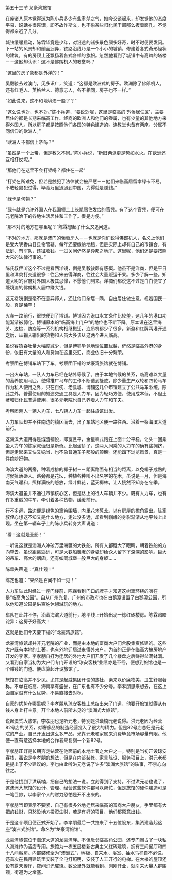 

第五十三节 龙豪湾旅馆

在座诸人原本觉得这为陈小兵多少有些肃杀之气，如今交谈起来，却发觉他的态度平易，说话亦很诙谐，即不故作斯文，也不象某些归化民干部那么扳着面孔。不觉得都亲近了几分。

城铁缓缓启动，陈霖毕竟是少年，对沿途的诸多景色颇多好奇，时不时便要发问。下一站的风景却和前面迥异，铁路沿线乃是一个小小的城镇，修建着各式奇形怪状的建筑。有的房顶上还飘扬着各式各样的旗帜。忽然他看到了城镇中有高耸的塔楼－－这他却认识：这不是佛朗机人的教堂吗？

“这里的房子象都是外洋的！”

吴毅骏去过澳门，见多识广，笑道：“这都是欧洲式的房子。欧洲除了佛郎机人，还有红毛人、英格兰人、德意志人，各不相同，房子也不一样。”

“如此说来，这不和壕境澳一般了？”

“这么说也对，也不对。”陈小兵道，“要说对呢，这里是临高的‘外侨居住区’，主要居住的都是长期来临高工作、经商的欧洲人和他们的眷属，也有少量的其他地方来得外国人。所以房子都是按照他们各国的特色建造的。连教堂也备有两座。分属不同信仰的欧洲人。”

“欧洲人不都信上帝吗？”

“虽然是一个上帝，但是教义不同。”陈小兵说，“新旧两派更是势如水火。在欧洲还互相打仗呢。”

“那他们在这里不会打架吗？都住在一起”

“打架在所难免，但若是触犯了法律就会被严惩－－他们来临高居留拿绿卡不易，不敢轻易犯过得。毕竟万里迢迢到中国，为得就是赚钱。”

“绿卡是何物？”

“绿卡就是允许外国人在我国领土上长期居住发给的官凭。有了这个官凭，便可在元老院治下的各地生活居住和工作了。很是方便。”

“那不对的地方在哪里呢？”陈霖想起了什么又追问道。

“不对的地方，那就是澳门的葡萄牙人－－也就是你们说得佛郎机人，名义上他们是受大明香山县县令管辖，每年还要缴纳地租，但是实际上却有自己的市镇会，有法庭、有军队，还征收钱。一过关闸俨然是异邦之地了。这里呢，他们还是要按照大宋的法律行事的。”

陈氏叔侄听这个不过是看西洋镜，倒是吴毅骏颇有感慨。他虽不是洋商，但是平日里和洋商打交道很多：往吕宋去得洋商，往往会大量贩运干果。多少了解一些。知道大明的官府对外国人极其忌惮，不愿他们到来。洋商们都说这不过是白白便宜了壕境澳的佛朗机人居中赚大钱。

这元老院倒是毫不在意异邦人，还让他们杂居一隅，自由居住做生意，视若国民一般，真是稀罕！

火车一路前行，很快便到了博铺。博铺因为港口水文条件比较差，这几年的港口功能渐渐被弱化。博铺原本的“临高海上门户”的地位也不断下降。原本设在这里海关、边检、防疫等一系列机构相继搬迁，连吊机都少了很多。新盈和红牌两港开通之后，从输入输出的货物和人员大多该从这两个进入临高。

虽说客货吞吐量大幅度减少，但是博铺毕竟地理位置优越，俨然是临高外港的身份，依旧有大量的人和货物在这里交汇，商业依旧十分繁荣。

考察团在博铺车站下了车。考察团下榻的龙豪湾旅馆就在博铺。

一出火车站，一队人力车已经在站外等候了。由于本地气候的关系，临高难以大量的蓄养使用马匹。使得推广马车的工作不断遭到挫败。除少量生产双轮和四轮马车作为私人使用之外，只在百仞、老县城、博铺这几个市镇建立了公共马车系统，除此之外，普遍使用的短途交通工具是人力车。因为轻巧方便，使用成本低，不但土著和归化民普遍使用，很多元老院也自己养着人力车和车夫。

考察团两人一辆人力车，七八辆人力车一起往旅馆出发。

人力车队却并不往南边的镇区而去，出了车站地区便一路往西。沿着一条海滨大道前行。

这海滨大道用得是煤渣铺设，即宽且平，金星零式跑在上面十分平稳，让头一回乘坐人力车的陈家叔侄很是新奇。比起坐轿子，这两人同乘的人力车的确有些拥挤，但是走起来又快又稳当，也不象普通车子那般的颠簸。还能四下浏览风景，真是一件绝妙好物。

海滨大道的两旁，种着成排的椰子树－－距离路面有相当的距离，以免椰子成熟的时候掉落砸人。路旁都是花坛，种植各种叫不出名字的花木，虽说是一月，但是海南天气暖和，照样满枝的怒放，绿叶鲜花，蓝天椰林，让人恍然不知身在冬季。

海滨大道虽并不通往市镇核心区，但是路上的行人车辆并不少。既有人力车，也有许多重载的牛车，牵引着各种货物，缓缓前行。

行不多远，路边便是绿色的篱笆围墙，内里花木葱茏，以有房屋的檐角露出。陈家叔侄心想这不知又是什么地方，走过没多远，却看到巍峨的身影渐渐从地平线上出现。坐在第一辆车子上的陈小兵转身大声说道：

“看！这就是圣船！”

一听说这就是澳洲人冲破万里海疆的大铁船，所有人都瞪大了眼睛，朝着铁船的方向望去。虽说距离遥远，可是大铁船巍峨的身姿却给众人留下了深深的影响。巨大的吊车、高大的烟囱，还有如同城堡一般巨大的身躯……

陈霖失声道：“真壮观！”

陈定也道：“果然是百闻不如一见！”

人力车队此时经过一座门楼前，陈霖看到门口的牌子才知道这树篱环绕的所在是“临高角公园”。自从广州光复，广州的市政府也在白鹅潭设置了白鹅潭公园，所以他知道公园是供百姓休憩游玩的地方。

车队在此并不停，沿着海滨大道前行，地平线上开始出现一栋红砖楼房。陈霖暗暗诧异：这房子好高大！

这就是他们今天要下榻的“龙豪湾旅馆”。

龙豪湾旅馆却并非元老院的产业，而是由本地的富商大户们合股集资修建的。这些大户既有本地的土著，也有外地迁居过来得外来户。为首的正是在临高大搞房地产开发的李家。李孝朋自打为迁居的外地大户们开发了几个楼盘之后赚得盆满钵满。又看到自家当初为大户们专门开设的“琼安客栈”业绩亦是不俗，便想到旅馆也是一个赚钱的门道。便盘算起开设旅馆了。

旅馆在临高并不少见。尤其是起威集团开设的旅社，素来以价廉物美，卫生舒服著称。不单在临高、海南享有盛誉，在广东也有不少分号。李孝朋思来想去，在这上面自家没有什么优势，不易直接去对标。

自家的优势在哪里呢？李孝朋从琼安客栈上总结出来了门道，他要开旅馆就得从有钱人身上打主意。开个本地人前所未见的“澳洲式大旅馆”。

说起澳式大旅馆，李孝朋也是听元老，特别是洪璜楠元老说得。洪元老因为经营82号店的关系，对奢侈品的制造经营投入了很大的精力。但是82号店总归是元老院的产业。自己开发出这么多产品，光靠元老和家属来消费毕竟市场容量有限。他便一直有意选择本地的合作者来复刻一个新82号。

李孝朋正好是长期奔走钻营在他面前的本地土著之大户之一。特别是当初开设琼安客栈，虽说是李孝朋的想法，但是在内部装修、家具陈设、服务项目上，洪元老都是提出了不少建议的。李也由此听洪元老说了许多“澳洲大旅馆”的轶事，不禁心向往之。

于是他找到了洪璜楠，把自己的想法一说。立刻得到了支持。不过洪元老也说了，这澳洲大旅馆的设计、管理、经营这些软件都可以帮忙，但是旅馆的硬件建造可是一笔巨款，以李家个人的财力恐怕是开不出来的。

李孝朋当即表示不要紧，自己有很多外地迁居来临高的富商大户朋友，手里都有大把的钱财，只愁没地方投资生财，若是有好的项目，他们都原意出钱。

于是这个项目便正式开始了。李孝朋最后一共拉来了十五位股东，集资建造起这座“澳洲式旅馆”。命名为“龙豪湾旅馆”。

龙豪湾旅馆位于海滨大道的龙豪湾畔。不但毗邻临高角公园，还专门圈占了一块私人海滩作为酒店专用。旅馆为一栋五层楼新古典主义红砖建筑，拥有三间餐厅和四十八间客房。内部装修全为“澳洲式”，地板、自来水、浴室、抽水马桶自不必说，还首次在民用建筑里安装了全电灯照明，安装了人工开行的电梯。在大楼的屋顶还设有露天餐厅，夜间灯光璀璨。数公里外就能看到。刚刚开业，就引来大量人群围观，街道为之堵塞。

